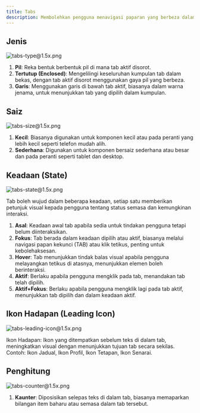 ```yaml
---
title: Tabs
description: Membolehkan pengguna menavigasi paparan yang berbeza dalam konteks yang sama dengan mengklik pada tab.
---
```


## Jenis

![tabs-type@1.5x.png](/design/tabs-type1.5x.png)

1. **Pil**: Reka bentuk berbentuk pil di mana tab aktif disorot.
2. **Tertutup (Enclosed)**: Mengelilingi keseluruhan kumpulan tab dalam bekas, dengan tab aktif disorot menggunakan gaya pil yang berbeza.
3. **Garis**: Menggunakan garis di bawah tab aktif, biasanya dalam warna jenama, untuk menunjukkan tab yang dipilih dalam kumpulan.

## Saiz

![tabs-size@1.5x.png](/design/tabs-size1.5x.png)

1. **Kecil**: Biasanya digunakan untuk komponen kecil atau pada peranti yang lebih kecil seperti telefon mudah alih.
2. **Sederhana**: Digunakan untuk komponen bersaiz sederhana atau besar dan pada peranti seperti tablet dan desktop.

## Keadaan (State)

![tabs-state@1.5x.png](/design/tabs-state1.5x.png)

Tab boleh wujud dalam beberapa keadaan, setiap satu memberikan petunjuk visual kepada pengguna tentang status semasa dan kemungkinan interaksi.

1. **Asal**: Keadaan awal tab apabila sedia untuk tindakan pengguna tetapi belum diinteraksikan.
2. **Fokus**: Tab berada dalam keadaan dipilih atau aktif, biasanya melalui navigasi papan kekunci (TAB) atau klik tetikus, penting untuk kebolehaksesan.
3. **Hover**: Tab menunjukkan tindak balas visual apabila pengguna melayangkan tetikus di atasnya, menunjukkan elemen boleh berinteraksi.
4. **Aktif**: Berlaku apabila pengguna mengklik pada tab, menandakan tab telah dipilih.
5. **Aktif+Fokus**: Berlaku apabila pengguna mengklik lagi pada tab aktif, menunjukkan tab dipilih dan dalam keadaan aktif.

## Ikon Hadapan (Leading Icon)

![tabs-leading-icon@1.5x.png](/design/tabs-leading-icon1.5x.png)

Ikon Hadapan: Ikon yang ditempatkan sebelum teks di dalam tab, meningkatkan visual dengan menunjukkan tujuan tab secara sekilas. Contoh: Ikon Jadual, Ikon Profil, Ikon Tetapan, Ikon Senarai.

## Penghitung

![tabs-counter@1.5x.png](/design/tabs-counter1.5x.png)

1. **Kaunter**: Diposisikan selepas teks di dalam tab, biasanya memaparkan bilangan item baharu atau semasa dalam tab tersebut.
